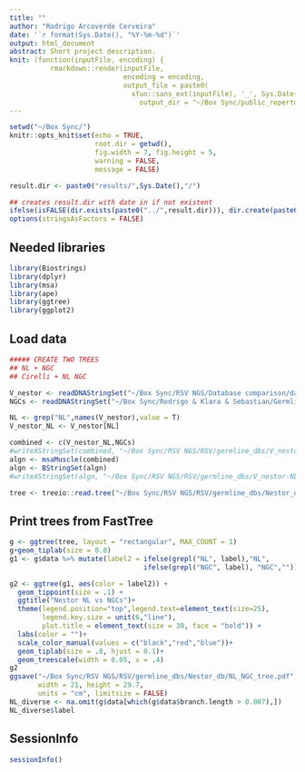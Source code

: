 ```yaml
---
title: ""
author: "Rodrigo Arcoverde Cerveira"
date: '`r format(Sys.Date(), "%Y-%m-%d")`'
output: html_document
abstract: Short project description.
knit: (function(inputFile, encoding) {
          rmarkdown::render(inputFile,
                            encoding = encoding, 
                            output_file = paste0(
                              xfun::sans_ext(inputFile), '_', Sys.Date(), '.html'),
                                output_dir = "~/Box Sync/public_repertoire/results")})
---
```


```r
setwd("~/Box Sync/")
knitr::opts_knit$set(echo = TRUE,
                     root.dir = getwd(),
                     fig.width = 7, fig.height = 5,
                     warning = FALSE, 
                     message = FALSE)

result.dir <- paste0("results/",Sys.Date(),"/")

## creates result.dir with date in if not existent
ifelse(isFALSE(dir.exists(paste0("../",result.dir))), dir.create(paste0("../",result.dir),recursive = TRUE),"Result directory for today exists already!")
options(stringsAsFactors = FALSE) 
```

## Needed libraries
```r
library(Biostrings)
library(dplyr)
library(msa)
library(ape)
library(ggtree)
library(ggplot2)
```

## Load data
```r

##### CREATE TWO TREES 
## NL + NGC
## Cirelli + NL NGC

V_nestor <- readDNAStringSet("~/Box Sync/RSV NGS/Database comparison/databases_uppmax/nestor-rm/V.fasta")
NGCs <- readDNAStringSet("~/Box Sync/Rodrigo & Klara & Sebastian/Germlines/NGC candidates/NGCs_v7.fasta")

NL <- grep("NL",names(V_nestor),value = T)
V_nestor_NL <- V_nestor[NL]

combined <- c(V_nestor_NL,NGCs)
#writeXStringSet(combined, "~/Box Sync/RSV NGS/RSV/germline_dbs/V_nestor-NL_and_NGCS.fasta")
algn <- msaMuscle(combined)
algn <- BStringSet(algn)
#writeXStringSet(algn, "~/Box Sync/RSV NGS/RSV/germline_dbs/V_nestor-NL_and_NGCS_muscle.fasta")

tree <- treeio::read.tree("~/Box Sync/RSV NGS/RSV/germline_dbs/Nestor_db/V_nestor-NL_and_NGCS_muscle.tre")


```

## Print trees from FastTree
```r
g <- ggtree(tree, layout = "rectangular", MAX_COUNT = 1)
g+geom_tiplab(size = 0.8)
g1 <- g$data %>% mutate(label2 = ifelse(grepl("NL", label),"NL",
                                 ifelse(grepl("NGC", label), "NGC","")))

g2 <- ggtree(g1, aes(color = label2)) +
  geom_tippoint(size = .1) + 
  ggtitle("Nestor NL vs NGCs")+
  theme(legend.position="top",legend.text=element_text(size=25), 
        legend.key.size = unit(6,"line"),
        plot.title = element_text(size = 30, face = "bold")) + 
  labs(color = "")+
  scale_color_manual(values = c("black","red","blue"))+
  geom_tiplab(size = .8, hjust = 0.1)+
  geom_treescale(width = 0.05, x = .4)
g2
ggsave("~/Box Sync/RSV NGS/RSV/germline_dbs/Nestor_db/NL_NGC_tree.pdf",
       width = 21, height = 29.7, 
       units = "cm", limitsize = FALSE)
NL_diverse <- na.omit(g$data[which(g$data$branch.length > 0.007),])
NL_diverse$label
```


## SessionInfo
```r
sessionInfo()
```

